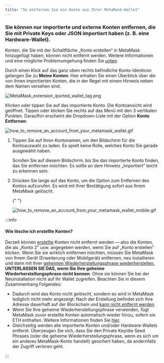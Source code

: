 ```yaml
---
title: "So entfernen Sie ein Konto aus Ihrer MetaMask-Wallet"
---
```



### **Sie können nur importierte** und externe Konten entfernen, die Sie mit Private Keys oder JSON importiert haben (z. B. eine Hardware-Wallet).

Konten, die Sie mit der Schaltfläche „Konto erstellen“ in MetaMask hinzugefügt haben, können nicht entfernt werden. Weitere Informationen und eine mögliche Problemumgehung finden Sie [unten](#wie-lösche-ich-erstellte-konten).

<Tabs>

<TabItem value="Erweiterung" label="Erweiterung">

Durch einen Klick auf das ganz oben rechts befindliche Konto-Identicon gelangen Sie zu **Meine Konten**: Hier erhalten Sie einen Überblick über die von Ihnen importierten Konten, die in der Regel mit einem Hinweis neben dem Namen versehen sind.

<div class="center-container">
  <div class="img-medium">
    <img
      src={
        require("../../../../../../img/i18n/legacy/MetaMask_extension_iported_wallet_tag.png")
          .default
      }
      alt="MetaMask_extension_iported_wallet_tag.png"
    />
  </div>
</div>

Klicken oder tippen Sie auf das importierte Konto. Die Kontoansicht wird geöffnet. Tippen oder klicken Sie rechts auf das Menü mit den 3 vertikalen Punkten. Daraufhin erscheint die Dropdown-Liste mit der Option **Konto Entfernen**:

<div class="center-container">
  <div class="img-medium">
    <img
      src={
        require("../../../../../../img/i18n/legacy/how_to_remove_an_account_from_your_metamask_wallet.gif")
          .default
      }
      alt="how_to_remove_an_account_from_your_metamask_wallet.gif"
    />
  </div>
</div>

</TabItem>

<TabItem value="Mobilgerät" label="Mobilgerät">

1. Tippen Sie auf Ihren Kontonamen, um den Bildschirm für die Kontoauswahl zu laden. Es spielt keine Rolle, welches Konto Sie gerade ausgewählt haben.

   Scrollen Sie auf diesem Bildschirm, bis Sie das importierte Konto finden, das Sie entfernen möchten. Es sollte an dem Hinweis „Importiert” leicht zu erkennen sein.

2. Drücken Sie lange auf das Konto, um die Option zum Entfernen des Kontos aufzurufen. Es wird mit Ihrer Bestätigung sofort aus Ihrem MetaMask gelöscht.

   {" "}

   <div class="center-container">
     <div class="img-medium">
       <img
         src={
           require("../../../../../../img/i18n/legacy/how_to_remove_an_account_from_your_metamask_wallet_mobile.gif")
             .default
         }
         alt="how_to_remove_an_account_from_your_metamask_wallet_mobile.gif"
       />
     </div>
   </div>

</TabItem>

</Tabs>

:::info

#### Wie lösche ich erstellte Konten?

Derzeit können [erstellte](/managing-my-wallet/accounts-and-addresses/how-to-add-accounts-in-your-wallet) Konten nicht entfernt werden — also die Konten, die als „Konto 2” usw. angegeben werden, wenn Sie auf „Konto erstellen” klicken. Wenn Sie sie wirklich entfernen möchten, müssen Sie MetaMask von Ihrem Gerät (Erweiterung oder Mobilgerät) entfernen, neu installieren und dann mit Ihrer [geheimen Wiederherstellungsphrase wiederherstellen.](/managing-my-wallet/resetting-deleting-and-restoring/how-to-restore-your-metamask-wallet-from-secret-recovery-phrase) **UNTERLASSEN SIE DAS, wenn Sie Ihre geheime Wiederherstellungsphrase nicht kennen**. Ohne sie können Sie bei der Neuinstallation nicht auf Ihr Wallet zugreifen. Beachten Sie in diesem Zusammenhang Folgendes:

- Dadurch wird das Konto nicht _gelöscht_, sondern es wird in MetaMask lediglich nicht mehr angezeigt: Nach der Erstellung befindet sich Ihre Adresse dauerhaft auf der Blockchain und [kann nicht entfernt werden](/managing-my-wallet/resetting-deleting-and-restoring/how-can-i-delete-my-metamask-wallet).
- Wenn Sie Ihre geheime Wiederherstellungsphrase verwenden, fügt MetaMask zuvor erstellte Konten automatisch wieder hinzu, sofern sie ETH enthalten. Weitere Informationen finden Sie [hier](/managing-my-wallet/resetting-deleting-and-restoring/how-to-restore-your-metamask-wallet-from-secret-recovery-phrase).
- Gleichzeitig werden alle importierte Konten und/oder Hardware-Wallets entfernt. Überzeugen Sie sich, dass Sie den Private Key/die Seed Phrases (oder die geheime Wiederherstellungsphrase, wenn es sich um ein anderes MetaMask-Konto handelt) gesichert haben, da andernfalls der Zugriff verloren geht.

:::
